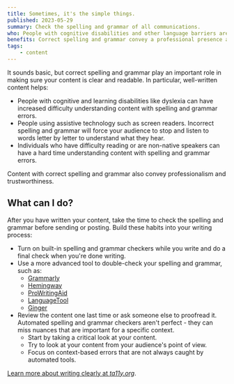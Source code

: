 ```yaml
---
title: Sometimes, it's the simple things.
published: 2023-05-29
summary: Check the spelling and grammar of all communications.
who: People with cognitive disabilities and other language barriers are supported by having good spelling and grammar.
benefits: Correct spelling and grammar convey a professional presence and all readers can more easily understand your message.
tags:
    - content
---
```



It sounds basic, but correct spelling and grammar play an important role in making sure your content is clear and readable. In particular, well-written content helps:
- People with cognitive and learning disabilities like dyslexia can have increased difficulty understanding content with spelling and grammar errors. 
- People using assistive technology such as screen readers. Incorrect spelling and grammar will force your audience to stop and listen to words letter by letter to understand what they hear.
- Individuals who have difficulty reading or are non-native speakers can have a hard time understanding content with spelling and grammar errors. 

Content with correct spelling and grammar also convey professionalism and trustworthiness. 

## What can I do?

After you have written your content, take the time to check the spelling and grammar before sending or posting. Build these habits into your writing process:
- Turn on built-in spelling and grammar checkers while you write and do a final check when you're done writing.
- Use a more advanced tool to double-check your spelling and grammar, such as:
    - [Grammarly](https://www.grammarly.com/)
    - [Hemingway](https://hemingwayapp.com/)
    - [ProWritingAid](https://prowritingaid.com/grammar-checker)
    - [LanguageTool](https://languagetool.org/)
    - [Ginger](https://www.gingersoftware.com/grammarcheck)
- Review the content one last time or ask someone else to proofread it. Automated spelling and grammar checkers aren't perfect - they can miss nuances that are important for a specific context. 
    - Start by taking a critical look at your content.
    - Try to look at your content from your audience's point of view.
    - Focus on context-based errors that are not always caught by automated tools.

[Learn more about writing clearly at *ta11y.org*](https://www.ta11y.org/learning/topic?key=writing.a_intro).
